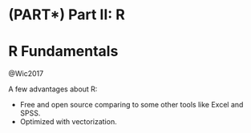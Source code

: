 # (PART\*) Part II: R {-}

# R Fundamentals

@Wic2017

A few advantages about R:

- Free and open source comparing to some other tools like Excel and SPSS.
- Optimized with vectorization.
